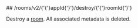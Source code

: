 
<MethodPill method="post" />
## /rooms/v2/{'{'}appId{'}'}/destroy/{'{'}roomId{'}'}

Destroy a [room](https://hathora.dev/docs/concepts/hathora-entities#room). All associated metadata is deleted.

